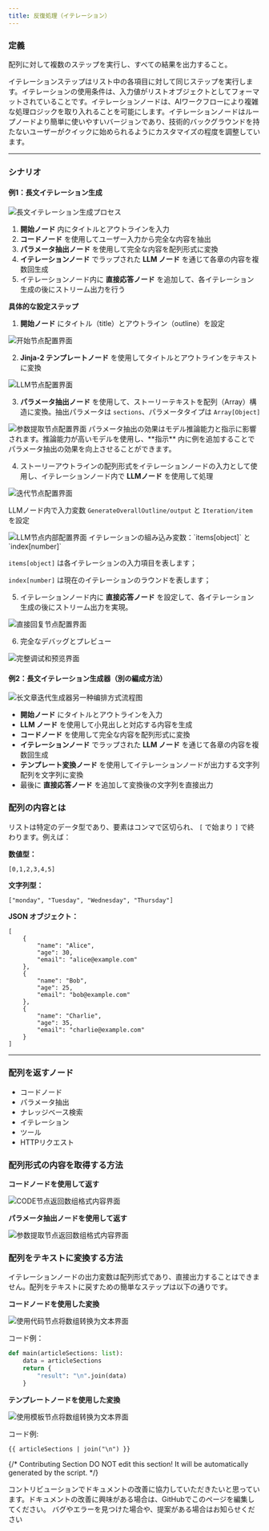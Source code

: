 ```yaml
---
title: 反復処理（イテレーション）
---
```


### 定義

配列に対して複数のステップを実行し、すべての結果を出力すること。

イテレーションステップはリスト中の各項目に対して同じステップを実行します。イテレーションの使用条件は、入力値がリストオブジェクトとしてフォーマットされていることです。イテレーションノードは、AIワークフローにより複雑な処理ロジックを取り入れることを可能にします。イテレーションノードはループノードより簡単に使いやすいバージョンであり、技術的バックグラウンドを持たないユーザーがクイックに始められるようにカスタマイズの程度を調整しています。

***

### シナリオ

#### **例1：長文イテレーション生成**

<Frame caption="長文イテレーション生成">
  <img src="https://assets-docs.dify.ai/dify-enterprise-mintlify/jp/guides/workflow/node/3a403551d48b178d0a41ce2a5748dd2d.png" alt="長文イテレーション生成プロセス" />
</Frame>

1. **開始ノード** 内にタイトルとアウトラインを入力
2. **コードノード** を使用してユーザー入力から完全な内容を抽出
3. **パラメータ抽出ノード** を使用して完全な内容を配列形式に変換
4. **イテレーションノード** でラップされた **LLM ノード** を通じて各章の内容を複数回生成
5. イテレーションノード内に **直接応答ノード** を追加して、各イテレーション生成の後にストリーム出力を行う

**具体的な設定ステップ**

1. **開始ノード** にタイトル（title）とアウトライン（outline）を設定

<Frame caption="開始ノードの設定" width="375">
  <img src="https://assets-docs.dify.ai/dify-enterprise-mintlify/jp/guides/workflow/node/a5f4c1b7dea3f6d86a9548bd8712eebb.png" alt="开始节点配置界面" />
</Frame>

2. **Jinja-2 テンプレートノード** を使用してタイトルとアウトラインをテキストに変換

<Frame caption="テンプレートノード" width="375">
  <img src="https://assets-docs.dify.ai/dify-enterprise-mintlify/jp/guides/workflow/node/52aac7a8678aa2594c52c15f347b385a.png" alt="LLM节点配置界面" />
</Frame>

3. **パラメータ抽出ノード** を使用して、ストーリーテキストを配列（Array）構造に変換。抽出パラメータは `sections`、パラメータタイプは `Array[Object]`

<Frame caption="パラメータ抽出" width="375">
  <img src="https://assets-docs.dify.ai/dify-enterprise-mintlify/jp/guides/workflow/node/d3beee536ff3c35f4e1eb1ab610f35d7.png" alt="参数提取节点配置界面" />
</Frame>

<Note>
  パラメータ抽出の効果はモデル推論能力と指示に影響されます。推論能力が高いモデルを使用し、**指示** 内に例を追加することでパラメータ抽出の効果を向上させることができます。
</Note>

4. ストーリーアウトラインの配列形式をイテレーションノードの入力として使用し、イテレーションノード内で **LLMノード** を使用して処理

<Frame caption="イテレーションノードの設定" width="375">
  <img src="https://assets-docs.dify.ai/dify-enterprise-mintlify/jp/guides/workflow/node/ac91582998868004b298afe2f04e5589.png" alt="迭代节点配置界面" />
</Frame>

LLMノード内で入力変数 `GenerateOverallOutline/output` と `Iteration/item` を設定

<Frame caption="LLMノードの設定" width="375">
  <img src="https://assets-docs.dify.ai/dify-enterprise-mintlify/jp/guides/workflow/node/d849ff9164482a83ea8a091fde9cb4d1.png" alt="LLM节点内部配置界面" />
</Frame>

<Note>
イテレーションの組み込み変数：`items[object]` と `index[number]`

`items[object]` は各イテレーションの入力項目を表します；

`index[number]` は現在のイテレーションのラウンドを表します；
</Note>

5. イテレーションノード内に **直接応答ノード** を設定して、各イテレーション生成の後にストリーム出力を実現。

<Frame caption="Answerノードの設定" width="375">
  <img src="https://assets-docs.dify.ai/dify-enterprise-mintlify/jp/guides/workflow/node/64da09ab904f74c8ec45e098c81f95be.png" alt="直接回复节点配置界面" />
</Frame>

6. 完全なデバッグとプレビュー

<Frame caption="ストーリー章ごとの多段イテレーション生成">
  <img src="https://assets-docs.dify.ai/dify-enterprise-mintlify/jp/guides/workflow/node/f443508d9ecc6d30094297243f590e6a.png" alt="完整调试和预览界面" />
</Frame>

#### **例2：長文イテレーション生成器（別の編成方法）**

<Frame caption="長文イテレーション生成器（別の編成方法）">
  <img src="https://assets-docs.dify.ai/dify-enterprise-mintlify/jp/guides/workflow/node/6e973b52bb3960bf948f92df8ae2f910.png" alt="长文章迭代生成器另一种编排方式流程图" />
</Frame>

* **開始ノード** にタイトルとアウトラインを入力
* **LLM ノード** を使用して小見出しと対応する内容を生成
* **コードノード** を使用して完全な内容を配列形式に変換
* **イテレーションノード** でラップされた **LLM ノード** を通じて各章の内容を複数回生成
* **テンプレート変換ノード** を使用してイテレーションノードが出力する文字列配列を文字列に変換
* 最後に **直接応答ノード** を追加して変換後の文字列を直接出力

### 配列の内容とは

リストは特定のデータ型であり、要素はコンマで区切られ、 `[` で始まり `]` で終わります。例えば：

**数値型：**

```
[0,1,2,3,4,5]
```

**文字列型：**

```
["monday", "Tuesday", "Wednesday", "Thursday"]
```

**JSON オブジェクト：**

```
[
    {
        "name": "Alice",
        "age": 30,
        "email": "alice@example.com"
    },
    {
        "name": "Bob",
        "age": 25,
        "email": "bob@example.com"
    },
    {
        "name": "Charlie",
        "age": 35,
        "email": "charlie@example.com"
    }
]
```

***

### 配列を返すノード

* コードノード
* パラメータ抽出
* ナレッジベース検索
* イテレーション
* ツール
* HTTPリクエスト

### 配列形式の内容を取得する方法

**コードノードを使用して返す**

<Frame caption="コードノード出力Array" width="375">
  <img src="https://assets-docs.dify.ai/dify-enterprise-mintlify/jp/guides/workflow/node/d3beee536ff3c35f4e1eb1ab610f35d7.png" alt="CODE节点返回数组格式内容界面" />
</Frame>

**パラメータ抽出ノードを使用して返す**

<Frame caption="パラメータ抽出ノード出力array" width="375">
  <img src="https://assets-docs.dify.ai/dify-enterprise-mintlify/jp/guides/workflow/node/b5a9d4bee95d7a1331bb7ff7433e47a3.png" alt="参数提取节点返回数组格式内容界面" />
</Frame>

### 配列をテキストに変換する方法

イテレーションノードの出力変数は配列形式であり、直接出力することはできません。配列をテキストに戻すための簡単なステップは以下の通りです。

**コードノードを使用した変換**

<Frame caption="コードノード変換" width="334">
  <img src="https://assets-docs.dify.ai/dify-enterprise-mintlify/jp/guides/workflow/node/8be2372b00a802e981efe6f0ceff815b.png" alt="使用代码节点将数组转换为文本界面" />
</Frame>

コード例：

```python
def main(articleSections: list):
    data = articleSections
    return {
        "result": "\n".join(data)
    }
```

**テンプレートノードを使用した変換**

<Frame caption="テンプレートノード変換" width="332">
  <img src="https://assets-docs.dify.ai/dify-enterprise-mintlify/jp/guides/workflow/node/8c0bcc5de453dea2776d2755449bd971.png" alt="使用模板节点将数组转换为文本界面" />
</Frame>

コード例:

```django
{{ articleSections | join("\n") }}
```

{/*
Contributing Section
DO NOT edit this section!
It will be automatically generated by the script.
*/}

<CardGroup cols="2">
    <Card
        title="このページを編集する"
        icon="pen-to-square"
        href="https://github.com/langgenius/dify-docs-mintlify/edit/main/ja-jp/guides/workflow/node/iteration.mdx"
    >
        コントリビューションでドキュメントの改善に協力していただきたいと思っています。ドキュメントの改善に興味がある場合は、GitHubでこのページを編集してください。
    </Card>
    <Card
        title="問題を報告する"
        icon="github"
        href="https://github.com/langgenius/dify-docs-mintlify/issues/new?title=ドキュメントの問題%3A%20t&body=%23%23%20問題の説明%0A%3C%21--%20発見した問題について簡単に説明してください%20--%3E%0A%0A%23%23%20ページリンク%0Ahttps%3A%2F%2Fgithub.com%2Flanggenius%2Fdify-docs-mintlify%2Fblob%2Fmain%2Fja-jp/guides/workflow/node%2Fiteration.mdx%0A%0A%23%23%20提案される変更%0A%3C%21--%20特定の変更案がある場合は、ここで説明してください%20--%3E%0A%0A%3C%21--%20ドキュメントの品質向上にご協力いただきありがとうございます！%20--%3E"
    >
        バグやエラーを見つけた場合や、提案がある場合はお知らせください
    </Card>
</CardGroup>
